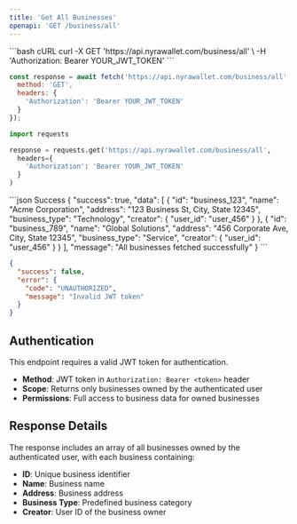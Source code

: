 ```yaml
---
title: 'Get All Businesses'
openapi: 'GET /business/all'
---
```


<RequestExample>
```bash cURL
curl -X GET 'https://api.nyrawallet.com/business/all' \
  -H 'Authorization: Bearer YOUR_JWT_TOKEN'
```

```javascript JavaScript
const response = await fetch('https://api.nyrawallet.com/business/all', {
  method: 'GET',
  headers: {
    'Authorization': 'Bearer YOUR_JWT_TOKEN'
  }
});
```

```python Python
import requests

response = requests.get('https://api.nyrawallet.com/business/all',
  headers={
    'Authorization': 'Bearer YOUR_JWT_TOKEN'
  }
)
```
</RequestExample>

<ResponseExample>
```json Success
{
  "success": true,
  "data": [
    {
      "id": "business_123",
      "name": "Acme Corporation",
      "address": "123 Business St, City, State 12345",
      "business_type": "Technology",
      "creator": {
        "user_id": "user_456"
      }
    },
    {
      "id": "business_789",
      "name": "Global Solutions",
      "address": "456 Corporate Ave, City, State 12345",
      "business_type": "Service",
      "creator": {
        "user_id": "user_456"
      }
    }
  ],
  "message": "All businesses fetched successfully"
}
```

```json Error
{
  "success": false,
  "error": {
    "code": "UNAUTHORIZED",
    "message": "Invalid JWT token"
  }
}
```
</ResponseExample>

## Authentication

<Warning>
  This endpoint requires a valid JWT token for authentication.
</Warning>

- **Method**: JWT token in `Authorization: Bearer <token>` header
- **Scope**: Returns only businesses owned by the authenticated user
- **Permissions**: Full access to business data for owned businesses

## Response Details

The response includes an array of all businesses owned by the authenticated user, with each business containing:
- **ID**: Unique business identifier
- **Name**: Business name
- **Address**: Business address
- **Business Type**: Predefined business category
- **Creator**: User ID of the business owner

